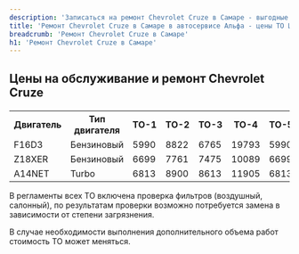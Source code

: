 ```yaml
---
description: 'Записаться на ремонт Chevrolet Cruze в Самаре - выгодные цены, гарантия, скидки и акции, официальный сервис Шевроле Круз.'
title: 'Ремонт Chevrolet Cruze в Самаре в автосервисе Альфа - цены ТО Шевроле Круз'
breadcrumb: 'Ремонт Chevrolet Cruze в Самаре'
h1: 'Ремонт Chevrolet Cruze в Самаре'
---
```

<h2 style="margin-bottom: 20px;">Цены на обслуживание и ремонт Chevrolet Cruze</h2>
<table class="actionTable">
<tbody>
<tr>
	<th>
		 Двигатель
	</th>
	<th>
		 Тип двигателя
	</th>
	<th>
		 ТО-1
	</th>
	<th>
		 ТО-2
	</th>
	<th>
		 ТО-3
	</th>
	<th>
		 ТО-4
	</th>
	<th>
		 ТО-5
	</th>
	<th>
		 ТО-6
	</th>
	<th>
		 ТО-7
	</th>
	<th>
		 ТО-8
	</th>
	<th>
		 ТО-9
	</th>
</tr>
<tr>
	<td>
		 F16D3
	</td>
	<td>
		 Бензиновый
	</td>
	<td>
		 5990
	</td>
	<td>
		 8822
	</td>
	<td>
		 6765
	</td>
	<td>
		 19793
	</td>
	<td>
		 5990
	</td>
	<td>
		 9598
	</td>
	<td>
		 6765
	</td>
	<td>
		 19793
	</td>
	<td>
		 6765
	</td>
</tr>
<tr>
	<td>
		 Z18XER
	</td>
	<td>
		 Бензиновый
	</td>
	<td>
		 6699
	</td>
	<td>
		 7761
	</td>
	<td>
		 7475
	</td>
	<td>
		 10089
	</td>
	<td>
		 6699
	</td>
	<td>
		 8537
	</td>
	<td>
		 7475
	</td>
	<td>
		 10089
	</td>
	<td>
		 7475
	</td>
</tr>
<tr>
	<td>
		 A14NET
	</td>
	<td>
		 Turbo
	</td>
	<td>
		 6813
	</td>
	<td>
		 8900
	</td>
	<td>
		 8613
	</td>
	<td>
		 11905
	</td>
	<td>
		 6813
	</td>
	<td>
		 8900
	</td>
	<td>
		 7589
	</td>
	<td>
		 11905
	</td>
	<td>
		 7589
	</td>
</tr>
</tbody>
</table>
<p>
	 В регламенты всех ТО включена проверка фильтров (воздушный, салонный), по результатам проверки возможно потребуется замена в зависимости от степени загрязнения.
</p>
<p>
	 В случае необходимости выполнения дополнительного объема работ стоимость ТО может меняться.
</p>